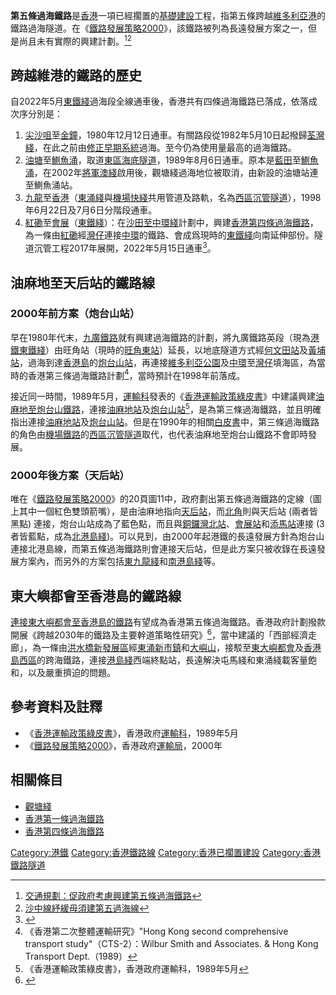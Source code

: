 '''第五條過海鐵路'''是[[香港|香港]]一項已經擱置的[[基礎建設|基礎建設]]工程，指第五條跨越[[維多利亞港|維多利亞港]]的鐵路過海隧道。在《[[鐵路發展策略2000|鐵路發展策略2000]]》，該鐵路被列為長遠發展方案之一，但是尚且未有實際的興建計劃。<ref>[http://www.on.cc/hk/bkn/cnt/news/20141030/bkn-20141030215908000-1030_00822_001.html 交通規劃：促政府考慮興建第五條過海鐵路]</ref><ref>[http://hk.apple.nextmedia.com/news/art/20130222/18173389 沙中線紓緩毋須建第五過海線]</ref>

== 跨越維港的鐵路的歷史 ==
自2022年5月[[東鐵綫|東鐵綫]]過海段全線通車後，香港共有四條過海鐵路已落成，依落成次序分別是：

# [[尖沙咀站|尖沙咀]]至[[金鐘站|金鐘]]，1980年12月12日通車。有關路段從1982年5月10日起撥歸[[荃灣綫|荃灣綫]]，在此之前由[[修正早期系統|修正早期系統]]過海。至今仍為使用量最高的過海鐵路。
# [[油塘站|油塘]]至[[鰂魚涌站|鰂魚涌]]，取道[[東區海底隧道|東區海底隧道]]，1989年8月6日通車。原本是[[藍田站_(香港)|藍田]]至[[鰂魚涌站|鰂魚涌]]，在2002年[[將軍澳綫|將軍澳綫]]啟用後，觀塘綫過海地位被取消，由新設的油塘站連至鰂魚涌站。
# [[九龍站_(港鐵)|九龍]]至[[香港站|香港]]（[[東涌綫|東涌綫]]與[[機場快綫_(港鐵)|機場快綫]]共用管道及路軌，名為[[西區沉管隧道|西區沉管隧道]]），1998年6月22日及7月6日分階段通車。
# [[紅磡站|紅磡]]至[[會展站|會展]]（[[東鐵綫|東鐵綫]]）：在[[沙田至中環綫|沙田至中環綫]]計劃中，興建[[香港第四條過海鐵路|香港第四條過海鐵路]]，為一條由[[紅磡站|紅磡]]經[[灣仔|灣仔]]連接[[中環|中環]]的鐵路、會成爲現時的[[東鐵綫|東鐵綫]]向南延伸部份。隧道沉管工程2017年展開，2022年5月15日通車<ref>{{cite web|url=http://www.legco.gov.hk/yr07-08/chinese/panels/tp/tp_rdp/papers/tp_rdp-thbtcr10101699-c.pdf|title=沙田至中環線及地鐵觀塘線延線|archive-url=https://web.archive.org/web/20080829194951/http://www.legco.gov.hk/yr07-08/chinese/panels/tp/tp_rdp/papers/tp_rdp-thbtcr10101699-c.pdf|archive-date=2008-08-29|date=2008-03-11|work=運輸及房屋局}}</ref>。

== 油麻地至天后站的鐵路線 ==
=== 2000年前方案（炮台山站） ===
早在1980年代末，[[九廣鐵路|九廣鐵路]]就有興建過海鐵路的計劃，將九廣鐵路英段（現為[[港鐵|港鐵]][[東鐵綫|東鐵綫]]）由旺角站（現時的[[旺角東站|旺角東站]]）延長，以地底隧道方式經[[何文田站|何文田站]]及[[黃埔站_(香港)|黃埔站]]，過海到達[[香港島|香港島]]的[[炮台山站|炮台山站]]，再連接[[維多利亞公園|維多利亞公園]]及[[中環|中環]]至[[灣仔|灣仔]]填海區，為當時的香港第三條過海鐵路計劃<ref>《香港第二次整體運輸研究》"Hong Kong second comprehensive transport study"（CTS-2）：Wilbur Smith and Associates. & Hong Kong Transport Dept.（1989）</ref>，當時預計在1998年前落成。

接近同一時間，1989年5月，[[環境運輸及工務局|運輸科]]發表的《[[香港運輸政策綠皮書|香港運輸政策綠皮書]]》中建議興建[[油麻地至炮台山鐵路|油麻地至炮台山鐵路]]，連接[[油麻地站|油麻地站]]及[[炮台山站|炮台山站]]<ref>《香港運輸政策綠皮書》，香港政府運輸科，1989年5月</ref>，是為第三條過海鐵路，並且明確指出連接[[油麻地站|油麻地站]]及[[炮台山站|炮台山站]]。但是在1990年的相關[[白皮書|白皮書]]中，第三條過海鐵路的角色由[[香港機場核心計劃#機場鐵路|機場鐵路]]的[[西區沉管隧道|西區沉管隧道]]取代，也代表油麻地至炮台山鐵路不會即時發展。

=== 2000年後方案（天后站） ===
唯在《[[鐵路發展策略2000|鐵路發展策略2000]]》的20頁圖11中，政府劃出第五條過海鐵路的定線（圖上其中一個紅色雙頭箭嘴），是由油麻地指向[[天后站|天后站]]，而[[北角|北角]]則與天后站 (兩者皆黑點) 連接，炮台山站成為了藍色點，而且與[[銅鑼灣北站|銅鑼灣北站]]、[[會展站|會展站]]和[[添馬站|添馬站]]連接 (3者皆藍點，成為[[北港島綫|北港島綫]])。可以見到，由2000年起港鐵的長遠發展方針為炮台山連接北港島線，而第五條過海鐵路則會連接天后站，但是此方案只被收錄在長遠發展方案內，而另外的方案包括[[東九龍綫_(2014年方案)|東九龍綫]]和[[南港島綫|南港島綫]]等。

== 東大嶼都會至香港島的鐵路線 ==
[[東大嶼都會#交通運輸|連接東大嶼都會至香港島的鐵路]]有望成為香港第五條過海鐵路。香港政府計劃撥款開展《跨越2030年的鐵路及主要幹道策略性研究》<ref>{{Cite news |url=https://news.mingpao.com/pns/dailynews/web_tc/article/20170614/s00002/1497377472054 |title=西鐵將仍迫爆 需駁新界西北至市區 政府申億元 研建「第5條過海鐵路」 |date=2017-06-14 |work=明報}}</ref>，當中建議的「西部經濟走廊」，為一條由[[洪水橋新市鎮|洪水橋新發展區]]經[[東涌新市鎮|東涌新市鎮]]和[[大嶼山|大嶼山]]，接駁至[[東大嶼都會|東大嶼都會]]及[[香港島|香港島]][[西環|西區]]的跨海鐵路，連接[[港島綫|港島綫]]西端終點站，長遠解決屯馬綫和東涌綫載客量飽和，以及嚴重擠迫的問題。

== 參考資料及註釋 ==
<div class="references-small">
<references />
</div>
*《[[香港運輸政策綠皮書|香港運輸政策綠皮書]]》，香港政府[[運輸科|運輸科]]，1989年5月
*《[[鐵路發展策略2000|鐵路發展策略2000]]》，香港政府[[運輸局|運輸局]]，2000年

==相關條目==
*[[觀塘綫|觀塘綫]]
*[[香港第一條過海鐵路|香港第一條過海鐵路]]
*[[香港第四條過海鐵路|香港第四條過海鐵路]]

[[Category:港鐵|Category:港鐵]]
[[Category:香港鐵路線|Category:香港鐵路線]]
[[Category:香港已擱置建設|Category:香港已擱置建設]]
[[Category:香港鐵路隧道|Category:香港鐵路隧道]]
